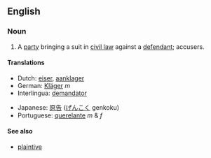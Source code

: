 ==English==
===Noun===
{{wikipedia}}
#A [[party]] bringing a suit in [[civil law]] against a [[defendant]]; accusers.

====Translations====
{{top}}
*Dutch: [[eiser]], [[aanklager]]
*German: [[Kläger]] ''m''
*Interlingua: [[demandator]]
{{mid}}
*Japanese: [[原告]] ([[げんこく]] genkoku)
*Portuguese: [[querelante]] ''m'' & ''f''
{{bottom}}

====See also====
*[[plaintive]]